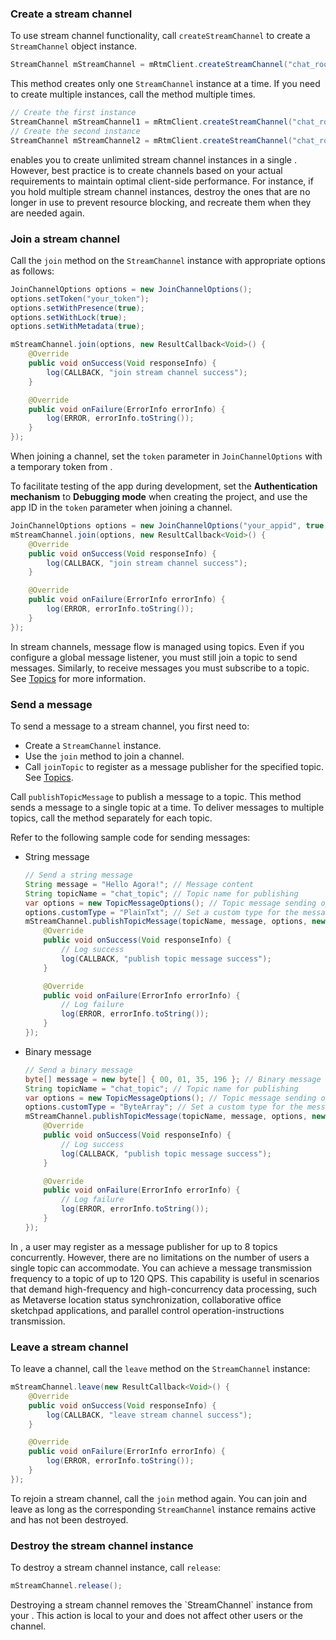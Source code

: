 <PlatformWrapper platform="android">

### Create a stream channel

To use stream channel functionality, call `createStreamChannel` to create a `StreamChannel` object instance. 

```java
StreamChannel mStreamChannel = mRtmClient.createStreamChannel("chat_room");
```

This method creates only one `StreamChannel` instance at a time. If you need to create multiple instances, call the method multiple times.

```java
// Create the first instance
StreamChannel mStreamChannel1 = mRtmClient.createStreamChannel("chat_room1");
// Create the second instance
StreamChannel mStreamChannel2 = mRtmClient.createStreamChannel("chat_room2");
```

<Admonition type="info">
<Vg k="SIG" /> enables you to create unlimited stream channel instances in a single <Vpl k="CLIENT"/>. However, best practice is to create channels based on your actual requirements to maintain optimal client-side performance. For instance, if you hold multiple stream channel instances, destroy the ones that are no longer in use to prevent resource blocking, and recreate them when they are needed again.
</Admonition>

### Join a stream channel

Call the `join` method on the `StreamChannel` instance with appropriate options as follows:

```java
JoinChannelOptions options = new JoinChannelOptions();
options.setToken("your_token");
options.setWithPresence(true);
options.setWithLock(true);
options.setWithMetadata(true);

mStreamChannel.join(options, new ResultCallback<Void>() {
    @Override
    public void onSuccess(Void responseInfo) {
        log(CALLBACK, "join stream channel success");
    }

    @Override
    public void onFailure(ErrorInfo errorInfo) {
        log(ERROR, errorInfo.toString());
    }
});
```

When joining a channel, set the `token` parameter in `JoinChannelOptions` with a temporary token from <Vg k="CONSOLE" />. 

<Admonition type="info">

To facilitate testing of the app during development, set the **Authentication mechanism** to **Debugging mode** when creating the project, and use the app ID in the `token` parameter when joining a channel.
</Admonition>

```java
JoinChannelOptions options = new JoinChannelOptions("your_appid", true, true, true);
mStreamChannel.join(options, new ResultCallback<Void>() {
    @Override
    public void onSuccess(Void responseInfo) {
        log(CALLBACK, "join stream channel success");
    }

    @Override
    public void onFailure(ErrorInfo errorInfo) {
        log(ERROR, errorInfo.toString());
    }
});
```

In stream channels, message flow is managed using topics. Even if you configure a global message listener, you must still join a topic to send messages. Similarly, to receive messages you must subscribe to a topic. See [Topics](../core-functionality/topics) for more information.

### Send a message 

To send a message to a stream channel, you first need to:

- Create a `StreamChannel` instance.
- Use the `join` method to join a channel.
- Call `joinTopic` to register as a message publisher for the specified topic. See [Topics](../core-functionality/topics).

Call `publishTopicMessage` to publish a message to a topic. This method sends a message to a single topic at a time. To deliver messages to multiple topics, call the method separately for each topic.

Refer to the following sample code for sending messages:

* String message

    ```java
    // Send a string message
    String message = "Hello Agora!"; // Message content
    String topicName = "chat_topic"; // Topic name for publishing
    var options = new TopicMessageOptions(); // Topic message sending options
    options.customType = "PlainTxt"; // Set a custom type for the message
    mStreamChannel.publishTopicMessage(topicName, message, options, new ResultCallback<Void>() {
        @Override
        public void onSuccess(Void responseInfo) {
            // Log success
            log(CALLBACK, "publish topic message success"); 
        }

        @Override
        public void onFailure(ErrorInfo errorInfo) {
            // Log failure
            log(ERROR, errorInfo.toString()); 
        }
    });
    ```

* Binary message

    ```java
    // Send a binary message
    byte[] message = new byte[] { 00, 01, 35, 196 }; // Binary message content
    String topicName = "chat_topic"; // Topic name for publishing
    var options = new TopicMessageOptions(); // Topic message sending options
    options.customType = "ByteArray"; // Set a custom type for the message
    mStreamChannel.publishTopicMessage(topicName, message, options, new ResultCallback<Void>() {
        @Override
        public void onSuccess(Void responseInfo) {
            // Log success
            log(CALLBACK, "publish topic message success"); 
        }

        @Override
        public void onFailure(ErrorInfo errorInfo) {
            // Log failure
            log(ERROR, errorInfo.toString()); 
        }
    });
    ```

In <Vg k="SIG" />, a user may register as a message publisher for up to 8 topics concurrently. However, there are no limitations on the number of users a single topic can accommodate. You can achieve a message transmission frequency to a topic of up to 120 QPS. This capability is useful in scenarios that demand high-frequency and high-concurrency data processing, such as Metaverse location status synchronization, collaborative office sketchpad applications, and parallel control operation-instructions transmission.

### Leave a stream channel

To leave a channel, call the `leave` method on the `StreamChannel` instance:

```java
mStreamChannel.leave(new ResultCallback<Void>() {
    @Override
    public void onSuccess(Void responseInfo) {
        log(CALLBACK, "leave stream channel success");
    }

    @Override
    public void onFailure(ErrorInfo errorInfo) {
        log(ERROR, errorInfo.toString());
    }
});
```

To rejoin a stream channel, call the `join` method again. You can join and leave as long as the corresponding `StreamChannel` instance remains active and has not been destroyed.

### Destroy the stream channel instance

To destroy a stream channel instance, call `release`:

```java
mStreamChannel.release();
```

<Admonition type="info">
Destroying a stream channel removes the `StreamChannel` instance from your <Vpl k="CLIENT"/>. This action is local to your <Vpl k="CLIENT"/> and does not affect other users or the <Vg k="SIG" /> channel.
</Admonition>

</PlatformWrapper>
